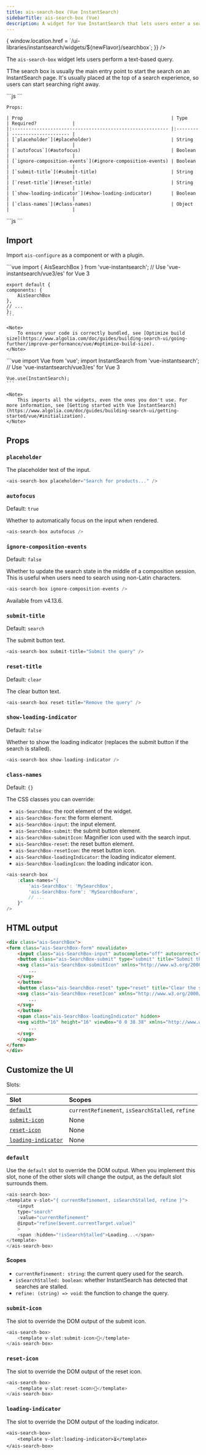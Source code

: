 ```yaml
---
title: ais-search-box (Vue InstantSearch)
sidebarTitle: ais-search-box (Vue)
description: A widget for Vue InstantSearch that lets users enter a search query.
---
```



<Frame>
  <FlavorSelect flavors={'js,react,vue,android,ios'} selected={'vue'} onSelect={(newFlavor) => {
    window.location.href = `/ui-libraries/instantsearch/widgets/${newFlavor}/searchbox`;
  }} />
</Frame>

The `ais-search-box` widget lets users perform a text-based query.

TThe search box is usually the main entry point to start the search on an InstantSearch page.
It's usually placed at the top of a search experience, so users can start searching right away.

<Tabs>
  <Tab title="Usage">
    ```js
    <ais-search-box
        // Optional parameters
        placeholder,
        autofocus,
        ignore-composition-events,
        submit-title,
        reset-title,
        show-loading-indicator,
        class-names
    />
    ```

    Props:

    | Prop                                                      | Type     | Required?             |
    |:--------------------------------------------------------- |:-------- | --------------------- |
    | [`placeholder`](#placeholder)                             | String   |                       |
    | [`autofocus`](#autofocus)                                 | Boolean  |                       |
    | [`ignore-composition-events`](#ignore-composition-events) | Boolean  |                       |
    | [`submit-title`](#submit-title)                           | String   |                       |
    | [`reset-title`](#reset-title)                             | String   |                       |
    | [`show-loading-indicator`](#show-loading-indicator)       | Boolean  |                       |
    | [`class-names`](#class-names)                             | Object   |                       |
  </Tab>
  <Tab title="Example">
    ```js
    <ais-search-box />
    ```
  </Tab>
  <Tab title="Demo">
    <CardGroup cols={4}>
        <Card title="Demo" icon="eye" href="https://instantsearchjs.netlify.app/stories/vue/?selectedKind=ais-searchbox" horizontal="true" />
    </CardGroup>
  </Tab>
</Tabs>

## Import

Import `ais-configure` as a component or with a plugin.

<Tabs>
  <Tab title="Component">
    ```vue
    import { AisSearchBox } from 'vue-instantsearch';
    // Use 'vue-instantsearch/vue3/es' for Vue 3

    export default {
    components: {
        AisSearchBox
    },
    // ...
    };
    ```

    <Note>
        To ensure your code is correctly bundled, see [Optimize build size](https://www.algolia.com/doc/guides/building-search-ui/going-further/improve-performance/vue/#optimize-build-size).
    </Note>
  </Tab>
  <Tab title="Plugin">
    ```vue
    import Vue from 'vue';
    import InstantSearch from 'vue-instantsearch';
    // Use 'vue-instantsearch/vue3/es' for Vue 3

    Vue.use(InstantSearch);
    ```

    <Note>
        This imports all the widgets, even the ones you don't use. For more information, see [Getting started with Vue InstantSearch](https://www.algolia.com/doc/guides/building-search-ui/getting-started/vue/#initialization).
    </Note>
  </Tab>
</Tabs>

## Props

### `placeholder`

The placeholder text of the input.

```js
<ais-search-box placeholder="Search for products..." />
```

### `autofocus`

Default: `true`

Whether to automatically focus on the input when rendered.

```js
<ais-search-box autofocus />
```

### `ignore-composition-events`

Default: `false`

Whether to update the search state in the middle of a composition session.
This is useful when users need to search using non-Latin characters.

```js
<ais-search-box ignore-composition-events />
```

<Note>
    Available from v4.13.6.
</Note>

### `submit-title`

Default: `search`

The submit button text.

```js
<ais-search-box submit-title="Submit the query" />
```

### `reset-title`

Default: `clear`

The clear button text.

```js
<ais-search-box reset-title="Remove the query" />
```

### `show-loading-indicator`

Default: `false`

Whether to show the loading indicator (replaces the submit button if the search is stalled).

```js
<ais-search-box show-loading-indicator />
```

### `class-names`

Default: `{}`

The CSS classes you can override:

- `ais-SearchBox`: the root element of the widget.
- `ais-SearchBox-form`: the form element.
- `ais-SearchBox-input`: the input element.
- `ais-SearchBox-submit`: the submit button element.
- `ais-SearchBox-submitIcon`: Magnifier icon used with the search input.
- `ais-SearchBox-reset`: the reset button element.
- `ais-SearchBox-resetIcon`: the reset button icon.
- `ais-SearchBox-loadingIndicator`: the loading indicator element.
- `ais-SearchBox-loadingIcon`: the loading indicator icon.

```js
<ais-search-box
    :class-names="{
        'ais-SearchBox': 'MySearchBox',
        'ais-SearchBox-form': 'MySearchBoxForm',
        // ...
    }"
/>
```

## HTML output

```html HTML
<div class="ais-SearchBox">
<form class="ais-SearchBox-form" novalidate>
    <input class="ais-SearchBox-input" autocomplete="off" autocorrect="off" autocapitalize="off" placeholder="Search for products" spellcheck="false" maxlength="512" type="search" value="" />
    <button class="ais-SearchBox-submit" type="submit" title="Submit the search query.">
    <svg class="ais-SearchBox-submitIcon" xmlns="http://www.w3.org/2000/svg" width="10" height="10" viewBox="0 0 40 40">
        ...
    </svg>
    </button>
    <button class="ais-SearchBox-reset" type="reset" title="Clear the search query." hidden>
    <svg class="ais-SearchBox-resetIcon" xmlns="http://www.w3.org/2000/svg" viewBox="0 0 20 20" width="10" height="10">
        ...
    </svg>
    </button>
    <span class="ais-SearchBox-loadingIndicator" hidden>
    <svg width="16" height="16" viewBox="0 0 38 38" xmlns="http://www.w3.org/2000/svg" stroke="#444" class="ais-SearchBox-loadingIcon">
        ...
    </svg>
    </span>
</form>
</div>
```

## Customize the UI

Slots:

| Slot                                      | Scopes                                           |
| :---------------------------------------- | :----------------------------------------------- |
| [`default`](#default)                     | `currentRefinement`, `isSearchStalled`, `refine` |
| [`submit-icon`](#submit-icon)             | None                                             |
| [`reset-icon`](#reset-icon)               | None                                             |
| [`loading-indicator`](#loading-indicator) | None                                             |

### `default`

Use the `default` slot to override the DOM output.
When you implement this slot, none of the other slots will change the output, as the default slot surrounds them.

```js
<ais-search-box>
<template v-slot="{ currentRefinement, isSearchStalled, refine }">
    <input
    type="search"
    :value="currentRefinement"
    @input="refine($event.currentTarget.value)"
    >
    <span :hidden="!isSearchStalled">Loading...</span>
</template>
</ais-search-box>
```

#### Scopes

- `currentRefinement: string`: the current query used for the search.
- `isSearchStalled: boolean`: whether InstantSearch has detected that searches are stalled.
- `refine: (string) => void`: the function to change the query.

### `submit-icon`

The slot to override the DOM output of the submit icon.

```js
<ais-search-box>
    <template v-slot:submit-icon>🔎</template>
</ais-search-box>
```

### `reset-icon`

The slot to override the DOM output of the reset icon.

```js
<ais-search-box>
    <template v-slot:reset-icon>🚫</template>
</ais-search-box>
```

### `loading-indicator`

The slot to override the DOM output of the loading indicator.

```vue
<ais-search-box>
    <template v-slot:loading-indicator>⏳</template>
</ais-search-box>
```